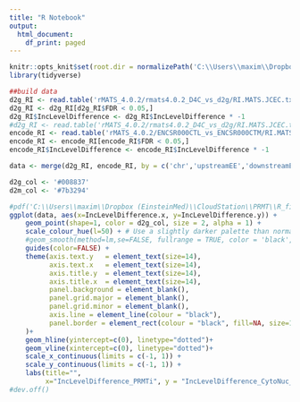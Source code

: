 ---
title: "R Notebook"
output:
  html_document:
    df_print: paged
---
```{r "setup", include=FALSE}
knitr::opts_knit$set(root.dir = normalizePath('C:\\Users\\maxim\\Dropbox (EinsteinMed)\\CloudStation\\PRMT\\RNAseq\\'))
library(tidyverse)

```

```{r}
##build data
d2g_RI <- read.table('rMATS_4.0.2/rmats4.0.2_D4C_vs_d2g/RI.MATS.JCEC.txt', header = T, sep = '\t')
d2g_RI <- d2g_RI[d2g_RI$FDR < 0.05,]
d2g_RI$IncLevelDifference <- d2g_RI$IncLevelDifference * -1 
#d2g_RI <- read.table('rMATS_4.0.2/rmats4.0.2_D4C_vs_d2g/RI.MATS.JCEC.txt', header = T, sep = '\t')
encode_RI <- read.table('rMATS_4.0.2/ENCSR000CTL_vs_ENCSR000CTM/RI.MATS.JCEC.txt', header = T, sep = '\t')
encode_RI <- encode_RI[encode_RI$FDR < 0.05,]
encode_RI$IncLevelDifference <- encode_RI$IncLevelDifference * -1 

data <- merge(d2g_RI, encode_RI, by = c('chr','upstreamEE','downstreamES'))
```

```{r}
d2g_col <- '#008837'
d2m_col <- '#7b3294'

#pdf('C:\\Users\\maxim\\Dropbox (EinsteinMed)\\CloudStation\\PRMT\\R_figures\\d2g_vs_encode_cyto_nuc_RI.pdf', height = 8, width = 8)
ggplot(data, aes(x=IncLevelDifference.x, y=IncLevelDifference.y)) +
    geom_point(shape=1, color = d2g_col, size = 2, alpha = 1) +
    scale_colour_hue(l=50) + # Use a slightly darker palette than normal
    #geom_smooth(method=lm,se=FALSE, fullrange = TRUE, color = 'black', fill = 'dimgray') + 
    guides(color=FALSE) +
    theme(axis.text.y   = element_text(size=14),
          axis.text.x   = element_text(size=14),
          axis.title.y  = element_text(size=14),
          axis.title.x  = element_text(size=14),
          panel.background = element_blank(),
          panel.grid.major = element_blank(), 
          panel.grid.minor = element_blank(),
          axis.line = element_line(colour = "black"),
          panel.border = element_rect(colour = "black", fill=NA, size=1)
    )+
    geom_hline(yintercept=c(0), linetype="dotted")+
    geom_vline(xintercept=c(0), linetype="dotted")+
    scale_x_continuous(limits = c(-1, 1)) + 
    scale_y_continuous(limits = c(-1, 1)) +
    labs(title="",
         x="IncLevelDifference_PRMTi", y = "IncLevelDifference_CytoNuc_Encode")
#dev.off()
```

